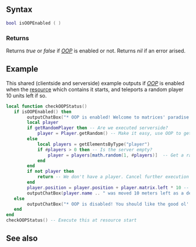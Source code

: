 
{{Server client function}}
{{New feature/item|3.0141|1.4.1|6855|This function checks whether ''[[/OOP.md|OOP]]'' (Object Oriented Programming) is enabled in the current [[/resource.md|resource]] or not.}}

==Syntax==
<syntaxhighlight lang="lua">bool isOOPEnabled ( )</syntaxhighlight>

===Returns===
Returns ''true'' or ''false'' if ''[[/OOP.md|OOP]]'' is enabled or not. Returns ''nil'' if an error arised.

==Example==
<section name="Example" class="both" show="true">This shared (clientside and serverside) example outputs if ''[[/OOP.md|OOP]]'' is enabled when the [[/resource.md|resource]] which contains it starts, and teleports a random player 10 units left if so.<syntaxhighlight lang="lua">local function checkOOPStatus()
   if isOOPEnabled() then
        outputChatBox("* OOP is enabled! Welcome to matrices' paradise.", getRandomPlayer and root or 0, getRandomPlayer and 0 or 255, getRandomPlayer and 255 or 0, getRandomPlayer and 0 or nil)
        local player
        if getRandomPlayer then -- Are we executed serverside?
            player = Player.getRandom() -- Make it easy, use OOP to get a random player
        else
            local players = getElementsByType("player")
            if #players > 0 then -- Is the server empty?
                player = players[math.random(1, #players)]  -- Get a random player using player elements table
            end
        end
        if not player then
            return -- We don't have a player. Cancel further execution of this function.
        end
        player.position = player.position + player.matrix.left * 10 -- Move him 10 units left, taking into account rotation
        outputChatBox(player.name .. " was moved 10 meters left as a demostration of OOP capabilities!", getRandomPlayer and root or 180, 180, getRandomPlayer and 180 or 255, getRandomPlayer and 255 or nil)
   else
        outputChatBox("* OOP is disabled! You should like the good ol' tables.", getRandomPlayer and root or 255, getRandomPlayer and 255 or 140, getRandomPlayer and 140 or 0, getRandomPlayer and 0 or nil)
   end
end
checkOOPStatus() -- Execute this at resource start</syntaxhighlight></section>

==See also==
{{Utility functions}}
